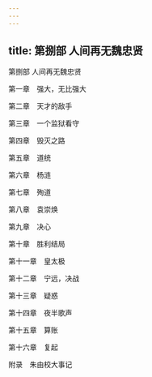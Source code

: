 ```yaml
---
---
---
```

title: 第捌部 人间再无魏忠贤
---

第捌部 人间再无魏忠贤

第一章　强大，无比强大

第二章　天才的敌手

第三章　一个监狱看守

第四章　毁灭之路

第五章　道统

第六章　杨涟

第七章　殉道

第八章　袁崇焕

第九章　决心

第十章　胜利结局

第十一章　皇太极

第十二章　宁远，决战

第十三章　疑惑

第十四章　夜半歌声

第十五章　算账

第十六章　复起





附录　朱由校大事记


